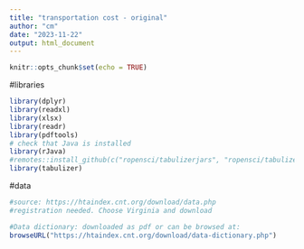 ```yaml
---
title: "transportation cost - original"
author: "cm"
date: "2023-11-22"
output: html_document
---
```


```r
knitr::opts_chunk$set(echo = TRUE)
```

#libraries
```r
library(dplyr)
library(readxl)
library(xlsx)
library(readr)
library(pdftools)
# check that Java is installed
library(rJava)
#remotes::install_github(c("ropensci/tabulizerjars", "ropensci/tabulizer"))
library(tabulizer)
```


#data
```r
#source: https://htaindex.cnt.org/download/data.php
#registration needed. Choose Virginia and download

#Data dictionary: downloaded as pdf or can be browsed at:
browseURL("https://htaindex.cnt.org/download/data-dictionary.php")

```



